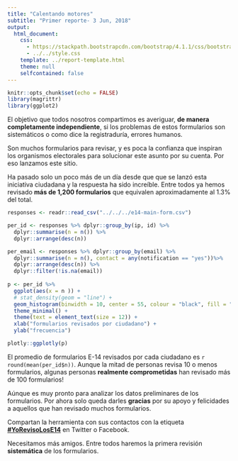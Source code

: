 ```yaml
---
title: "Calentando motores"
subtitle: "Primer reporte- 3 Jun, 2018"
output: 
  html_document:
    css: 
      - https://stackpath.bootstrapcdn.com/bootstrap/4.1.1/css/bootstrap.min.css
      - ../../style.css
    template: ../report-template.html
    theme: null
    selfcontained: false
---
```


```r
knitr::opts_chunk$set(echo = FALSE)
library(magrittr)
library(ggplot2)
```

<div class="lead">
El objetivo que todos nosotros compartimos es averiguar, **de manera completamente independiente**, si los problemas de estos formularios son sistemáticos o como dice la registraduría, errores humanos.

Son muchos formularios para revisar, y es poca la confianza que inspiran los organismos electorales para solucionar este asunto por su cuenta. 
Por eso lanzamos este sitio.

Ha pasado solo un poco más de un día desde que que se lanzó esta iniciativa ciudadana y la respuesta ha sido increíble. 
Entre todos ya hemos revisado **más de 1,200 formularios** que equivalen aproximadamente al 1.3% del total. 

```r
responses <- readr::read_csv("../../../e14-main-form.csv")

per_id <- responses %>% dplyr::group_by(ip, id) %>% 
  dplyr::summarise(n = n()) %>%
  dplyr::arrange(desc(n))

per_email <- responses %>% dplyr::group_by(email) %>%
  dplyr::summarise(n = n(), contact = any(notification == "yes"))%>%
  dplyr::arrange(desc(n)) %>%
  dplyr::filter(!is.na(email))
  
p <- per_id %>% 
  ggplot(aes(x = n )) +
  # stat_density(geom = "line") + 
  geom_histogram(binwidth = 10, center = 55, colour = "black", fill = "#007bff") +
  theme_minimal() +
  theme(text = element_text(size = 12)) +
  xlab("formularios revisados por ciudadano") +
  ylab("frecuencia")

plotly::ggplotly(p) 
```
<p class="text-muted pt-2 caption">El promedio de formularios E-14 revisados por cada ciudadano es `r round(mean(per_id$n))`. Aunque la mitad de personas revisa 10 o menos formularios, algunas personas **realmente comprometidas** han revisado más de 100 formularios!<p>

Aúnque es muy pronto para analizar los datos preliminares de los formularios. Por ahora solo queda darles **gracias** por su apoyo y felicidades a aquellos que han revisado muchos formularios. 

Compartan la herramienta con sus contactos con la etiqueta <a href="https://twitter.com/intent/tweet?text=Ayuda%20a%20saber%20si%20hubo%20fraude%20con%20los%20E-14&hashtags=YoRevisoLosE14&url=http%3A%2F%2F127.0.0.1%3A5500%2Findex.html">**#YoRevisoLosE14**</a> en Twitter o Facebook. 

Necesitamos más amigos. Entre todos haremos la primera revisión **sistemática** de los formularios.

</div>

<div class="sharethis-inline-share-buttons py-3" id="share" data-description="data-description"></div>

